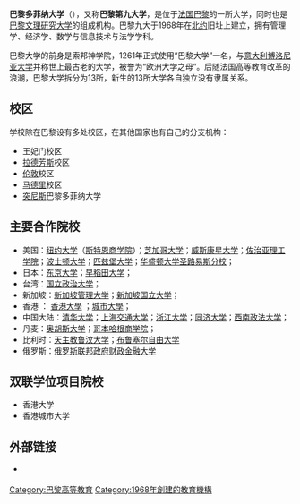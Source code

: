{{多個問題|
{{expand|time=2016-12-05T05:56:38+00:00}}
{{update|time=2016-12-05T05:56:38+00:00}}
{{unreferenced|time=2014-03-15T02:36:45+00:00}}
}}
{{Infobox university
| name              = 巴黎第九大学
| native_name       = Université Paris-Dauphine
| image             = [[File:Dauphine_logo_2019_-_Bleu.png|265px]]
| imageblason       = 
| image_size        = 
| image_alt         = 
| caption           = 
| latin_name        = 
| motto             = 
| mottoeng          = 
| established       = 1968
| closed            = 
| type              = [[公立大学|公立大学]]
| affiliation       = [[巴黎文理研究大学|巴黎文理研究大学]] , [[Conférence_des_grandes_écoles|Conférence des grandes écoles]]，[[欧洲首都大学联盟|欧洲首都大学联盟]]
| endowment         = 
| officer_in_charge = 
| chairman          = 
| chancellor        = 
| president         = Laurent Batsch
| vice-president    = 
| superintendent    = 
| provost           = 
| vice_chancellor   = 
| rector            = 
| principal         = 
| dean              = 
| director          = 
| head_label        = 
| head              = 
| faculty           = 
| staff             = 447
| students          = 10,000
| budget            = €8500万
| postgrad          = 
| doctoral          = 
| city              = [[巴黎|巴黎]]
| state             = 
| province          = 
| country           = [[法国|法国]]
| coor              = 
| campus            = [[市区|市区]]
| former_names      = 
| free_label        = 
| free              = 
| sports            = 
| colors            = 
| colours           = 
| nickname          = 
| mascot            = 
| athletics         = 
| affiliations      = [[巴黎文理研究大学|巴黎文理研究大学]]
| website           = [http://www.dauphine.fr/ www.dauphine.fr]
| logo              = 
| footnotes         = 
}}
'''巴黎多菲纳大学'''（{{lang-fr|'''Université Paris Dauphine'''}}），又称'''巴黎第九大学'''，是位于[[法国|法国]][[巴黎|巴黎]]的一所大学，同时也是[[巴黎文理研究大学|巴黎文理研究大学]]的组成机构。巴黎九大于1968年在[[北约|北约]]旧址上建立，拥有管理学、经济学、数学与信息技术与法学学科。

巴黎大学的前身是索邦神学院，1261年正式使用“巴黎大学”一名，与[[意大利|意大利]][[博洛尼亚大学|博洛尼亚大学]]并称世上最古老的大学，被誉为“欧洲大学之母”。后随法国高等教育改革的浪潮，巴黎大学拆分为13所，新生的13所大学各自独立没有隶属关系。

== 校区 ==
学校除在巴黎设有多处校区，在其他国家也有自己的分支机构：

* 王妃门校区
* [[拉德芳斯|拉德芳斯]]校区
* [[伦敦|伦敦]]校区
* [[马德里|马德里]]校区
* [[突尼斯_(城市)|突尼斯]]巴黎多菲纳大学

== 主要合作院校 ==
* 美国：[[纽约大学|纽约大学]]（[[斯特恩商学院|斯特恩商学院]]）；[[芝加哥大学|芝加哥大学]]；[[威斯康星大学|威斯康星大学]]；[[佐治亚理工学院|佐治亚理工学院]]；[[波士頓大學|波士顿大学]]；[[匹茲堡大學|匹兹堡大学]]；[[华盛顿大学圣路易斯分校|华盛顿大学圣路易斯分校]]；
* 日本：[[东京大学|东京大学]]；[[早稻田大学|早稻田大学]]；
* 台湾：[[國立政治大學|国立政治大学]]；
* 新加坡：[[新加坡管理大學|新加坡管理大学]]；[[新加坡国立大学|新加坡国立大学]]；
* 香港 ： [[香港大學|香港大學]] ；[[香港城市大學|城市大學]]；
* 中国大陆：[[清华大学|清华大学]]；[[上海交通大学|上海交通大学]]；[[浙江大学|浙江大学]]；[[同济大学|同济大学]]；[[西南政法大学|西南政法大学]]；
* 丹麦：[[奥胡斯大学|奥胡斯大学]]；[[哥本哈根商学院|哥本哈根商学院]]；
* 比利时：[[天主教鲁汶大学|天主教鲁汶大学]]；[[布鲁塞尔自由大学|布鲁塞尔自由大学]]
* 俄罗斯：[[俄罗斯联邦政府财政金融大学|俄罗斯联邦政府财政金融大学]]

== 双联学位项目院校 ==
* 香港大学
* 香港城市大学

== 外部链接 ==
* {{Official|http://www.dauphine.fr}} {{fr icon}}

{{巴黎文理研究大学}}
{{巴黎大学公署}}
{{法国大学校会议}}
{{欧洲首都大学联盟}}
{{法国公立科学、文化和专业机构}}

{{Authority control}}
[[Category:巴黎高等教育|Category:巴黎高等教育]]
[[Category:1968年創建的教育機構|Category:1968年創建的教育機構]]